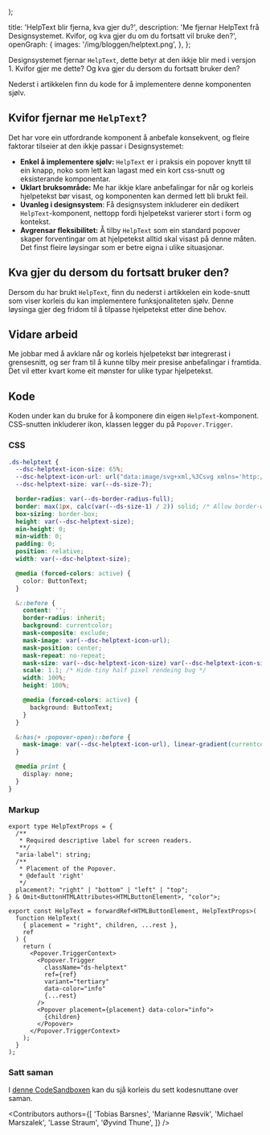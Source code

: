 
  <PostLayout
    content={children}
    heading='HelpText blir fjerna, kva gjer du?'
    ingress='Me fjernar HelpText frå Designsystemet. Kvifor, og kva gjer du om du fortsatt vil bruke den?'
    date='7. januar 2025'
    author='Designsystemet'
    imageSrc='/img/bloggen/helptext.png'
    imageAlt='Illustrasjon av ein hjelpetekst i popover.'
    imageCaption='HelpText er i dag ein popover knytt til ein knapp.'
  />
);

  title: 'HelpText blir fjerna, kva gjer du?',
  description:
    'Me fjernar HelpText frå Designsystemet. Kvifor, og kva gjer du om du fortsatt vil bruke den?',
  openGraph: {
    images: '/img/bloggen/helptext.png',
  },
};

Designsystemet fjernar `HelpText`, dette betyr at den ikkje blir med i versjon 1.
Kvifor gjer me dette? Og kva gjer du dersom du fortsatt bruker den?

Nederst i artikkelen finn du kode for å implementere denne komponenten sjølv.

## Kvifor fjernar me `HelpText`?

Det har vore ein utfordrande komponent å anbefale konsekvent, og fleire faktorar tilseier at den ikkje passar i Designsystemet:

- **Enkel å implementere sjølv:** `HelpText` er i praksis ein popover knytt til ein knapp, noko som lett kan lagast med ein kort css-snutt og eksisterande komponentar.
- **Uklart bruksområde:** Me har ikkje klare anbefalingar for når og korleis hjelpetekst bør visast, og komponenten kan dermed lett bli brukt feil.
- **Uvanleg i designsystem**: Få designsystem inkluderer ein dedikert `HelpText`-komponent, nettopp fordi hjelpetekst varierer stort i form og kontekst.
- **Avgrensar fleksibilitet:** Å tilby `HelpText` som ein standard popover skaper forventingar om at hjelpetekst alltid skal visast på denne måten. Det finst fleire løysingar som er betre eigna i ulike situasjonar.

## Kva gjer du dersom du fortsatt bruker den?

Dersom du har brukt `HelpText`, finn du nederst i artikkelen ein kode-snutt som viser korleis du kan implementere funksjonaliteten sjølv.
Denne løysinga gjer deg fridom til å tilpasse hjelpetekst etter dine behov.

## Vidare arbeid

Me jobbar med å avklare når og korleis hjelpetekst bør integrerast i grensesnitt, og ser fram til å kunne tilby meir presise anbefalingar i framtida.
Det vil etter kvart kome eit mønster for ulike typar hjelpetekst.

## Kode

Koden under kan du bruke for å komponere din eigen `HelpText`-komponent.
CSS-snutten inkluderer ikon, klassen legger du på `Popover.Trigger`.

### CSS

```css
.ds-helptext {
  --dsc-helptext-icon-size: 65%;
  --dsc-helptext-icon-url: url("data:image/svg+xml,%3Csvg xmlns='http://www.w3.org/2000/svg' fill='none' viewBox='0 0 8 14'%3E%3Cpath fill='%23000' fill-rule='evenodd' d='M4 11a1.5 1.5 0 1 1 0 3 1.5 1.5 0 0 1 0-3ZM4 0c2.2 0 4 1.66 4 3.7 0 .98-.42 1.9-1.17 2.6l-.6.54-.29.29c-.48.46-.87.93-.94 1.41V9.5H3v-.81c0-1.26.84-2.22 1.68-3L5.42 5C5.8 4.65 6 4.2 6 3.7 6 2.66 5.1 1.83 4 1.83c-1.06 0-1.92.75-2 1.7v.15H0C0 1.66 1.8 0 4 0Z' clip-rule='evenodd'/%3E%3C/svg%3E");
  --dsc-helptext-size: var(--ds-size-7);

  border-radius: var(--ds-border-radius-full);
  border: max(1px, calc(var(--ds-size-1) / 2)) solid; /* Allow border-width to grow with font-size */
  box-sizing: border-box;
  height: var(--dsc-helptext-size);
  min-height: 0;
  min-width: 0;
  padding: 0;
  position: relative;
  width: var(--dsc-helptext-size);

  @media (forced-colors: active) {
    color: ButtonText;
  }

  &::before {
    content: '';
    border-radius: inherit;
    background: currentcolor;
    mask-composite: exclude;
    mask-image: var(--dsc-helptext-icon-url);
    mask-position: center;
    mask-repeat: no-repeat;
    mask-size: var(--dsc-helptext-icon-size) var(--dsc-helptext-icon-size), cover;
    scale: 1.1; /* Hide tiny half pixel rendeing bug */
    width: 100%;
    height: 100%;

    @media (forced-colors: active) {
      background: ButtonText;
    }
  }

  &:has(+ :popover-open)::before {
    mask-image: var(--dsc-helptext-icon-url), linear-gradient(currentcolor, currentcolor); /* Cut icon out of currentcolor surface */
  }

  @media print {
    display: none;
  }
}
```

### Markup

```tsx
export type HelpTextProps = {
  /**
   * Required descriptive label for screen readers.
   **/
  "aria-label": string;
  /**
   * Placement of the Popover.
   * @default 'right'
   */
  placement?: "right" | "bottom" | "left" | "top";
} & Omit<ButtonHTMLAttributes<HTMLButtonElement>, "color">;

export const HelpText = forwardRef<HTMLButtonElement, HelpTextProps>(
  function HelpText(
    { placement = "right", children, ...rest },
    ref
  ) {
    return (
      <Popover.TriggerContext>
        <Popover.Trigger
          className="ds-helptext"
          ref={ref}
          variant="tertiary"
          data-color="info"
          {...rest}
        />
        <Popover placement={placement} data-color="info">
          {children}
        </Popover>
      </Popover.TriggerContext>
    );
  }
);
```

### Satt saman

I [denne CodeSandboxen](https://codesandbox.io/p/sandbox/own-helptext-example-xrzkvw) kan du sjå korleis du sett kodesnuttane over saman.

<Contributors
  authors={[
    'Tobias Barsnes',
    'Marianne Røsvik',
    'Michael Marszalek',
    'Lasse Straum',
    'Øyvind Thune',
  ]}
/>
